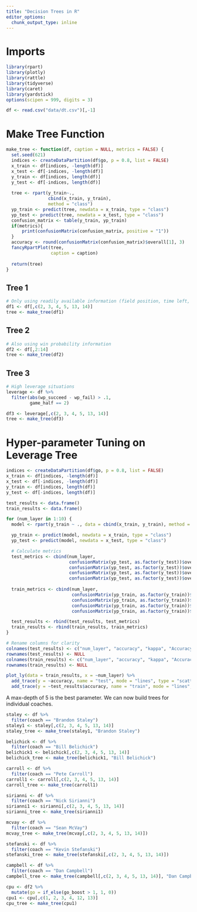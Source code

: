 ```yaml
---
title: "Decision Trees in R"
editor_options: 
  chunk_output_type: inline
---
```


# Imports

```r
library(rpart)
library(plotly)
library(rattle)
library(tidyverse)
library(caret)
library(yardstick)
options(scipen = 999, digits = 3)
```

```r
df <- read.csv("data/dt.csv")[,-1]
```

# Make Tree Function

```r
make_tree <- function(df, caption = NULL, metrics = FALSE) {
  set.seed(621)
  indices <- createDataPartition(df$go, p = 0.8, list = FALSE)
  x_train <- df[indices, -length(df)]
  x_test <- df[-indices, -length(df)]
  y_train <- df[indices, length(df)]
  y_test <- df[-indices, length(df)]
  
  tree <- rpart(y_train~., 
                cbind(x_train, y_train), 
                method = "class")
  yp_train <- predict(tree, newdata = x_train, type = "class")
  yp_test <- predict(tree, newdata = x_test, type = "class")
  confusion_matrix <- table(y_train, yp_train)
  if(metrics){
      print(confusionMatrix(confusion_matrix, positive = "1"))
  }
  accuracy <- round(confusionMatrix(confusion_matrix)$overall[1], 3)
  fancyRpartPlot(tree,
                 caption = caption)
  
  return(tree)
}
```

## Tree 1

```r
# Only using readily available information (field position, time left, score, etc.)
df1 <- df[,c(2, 3, 4, 5, 13, 14)]
tree <- make_tree(df1)
```

## Tree 2

```r
# Also using win probability information
df2 <- df[,2:14]
tree <- make_tree(df2)
```

## Tree 3

```r
# High leverage situations
leverage <- df %>%
  filter(abs(wp_succeed - wp_fail) > .1,
         game_half == 2)

df3 <- leverage[,c(2, 3, 4, 5, 13, 14)]
tree <- make_tree(df3)
```

# Hyper-parameter Tuning on Leverage Tree

```r
indices <- createDataPartition(df$go, p = 0.8, list = FALSE)
x_train <- df[indices, -length(df)]
x_test <- df[-indices, -length(df)]
y_train <- df[indices, length(df)]
y_test <- df[-indices, length(df)]

test_results <- data.frame()
train_results <- data.frame()

for (num_layer in 1:10) {
  model <- rpart(y_train ~ ., data = cbind(x_train, y_train), method = "class", control = rpart.control(maxdepth = num_layer))

  yp_train <- predict(model, newdata = x_train, type = "class")
  yp_test <- predict(model, newdata = x_test, type = "class")

  # Calculate metrics
  test_metrics <- cbind(num_layer, 
                        confusionMatrix(yp_test, as.factor(y_test))$overall[1],
                        confusionMatrix(yp_test, as.factor(y_test))$overall[2],
                        confusionMatrix(yp_test, as.factor(y_test))$overall[3],
                        confusionMatrix(yp_test, as.factor(y_test))$overall[4])
  
  train_metrics <- cbind(num_layer, 
                         confusionMatrix(yp_train, as.factor(y_train))$overall[1],
                         confusionMatrix(yp_train, as.factor(y_train))$overall[2],
                         confusionMatrix(yp_train, as.factor(y_train))$overall[3],
                         confusionMatrix(yp_train, as.factor(y_train))$overall[4])

  test_results <- rbind(test_results, test_metrics)
  train_results <- rbind(train_results, train_metrics)
}

# Rename columns for clarity
colnames(test_results) <- c("num_layer", "accuracy", "kappa", "Accuracy_0", "Accuracy_1")
rownames(test_results) <- NULL
colnames(train_results) <- c("num_layer", "accuracy", "kappa", "Accuracy_0", "Accuracy_1")
rownames(train_results) <- NULL

plot_ly(data = train_results, x = ~num_layer) %>%
  add_trace(y = ~accuracy, name = "test", mode = "lines", type = "scatter") %>% 
  add_trace(y = ~test_results$accuracy, name = "train", mode = "lines", type = "scatter")
```

A max-depth of 5 is the best parameter. We can now build trees for individual coaches.

```r
staley <- df %>%
  filter(coach == "Brandon Staley")
staley1 <- staley[,c(2, 3, 4, 5, 13, 14)]
staley_tree <- make_tree(staley1, "Brandon Staley")
```

```r
belichick <- df %>%
  filter(coach == "Bill Belichick")
belichick1 <- belichick[,c(2, 3, 4, 5, 13, 14)]
belichick_tree <- make_tree(belichick1, "Bill Belichick")
```

```r
carroll <- df %>%
  filter(coach == "Pete Carroll")
carroll1 <- carroll[,c(2, 3, 4, 5, 13, 14)]
carroll_tree <- make_tree(carroll1)
```

```r
sirianni <- df %>%
  filter(coach == "Nick Sirianni")
sirianni1 <- sirianni[,c(2, 3, 4, 5, 13, 14)]
sirianni_tree <- make_tree(sirianni1)
```

```r
mcvay <- df %>%
  filter(coach == "Sean McVay")
mcvay_tree <- make_tree(mcvay[,c(2, 3, 4, 5, 13, 14)])
```

```r
stefanski <- df %>%
  filter(coach == "Kevin Stefanski")
stefanski_tree <- make_tree(stefanski[,c(2, 3, 4, 5, 13, 14)])
```

```r
campbell <- df %>%
  filter(coach == "Dan Campbell")
campbell_tree <- make_tree(campbell[,c(2, 3, 4, 5, 13, 14)], "Dan Campbell")
```

```r
cpu <- df2 %>% 
  mutate(go = if_else(go_boost > 1, 1, 0))
cpu1 <- cpu[,c(1, 2, 3, 4, 12, 13)]
cpu_tree <- make_tree(cpu1)
```
